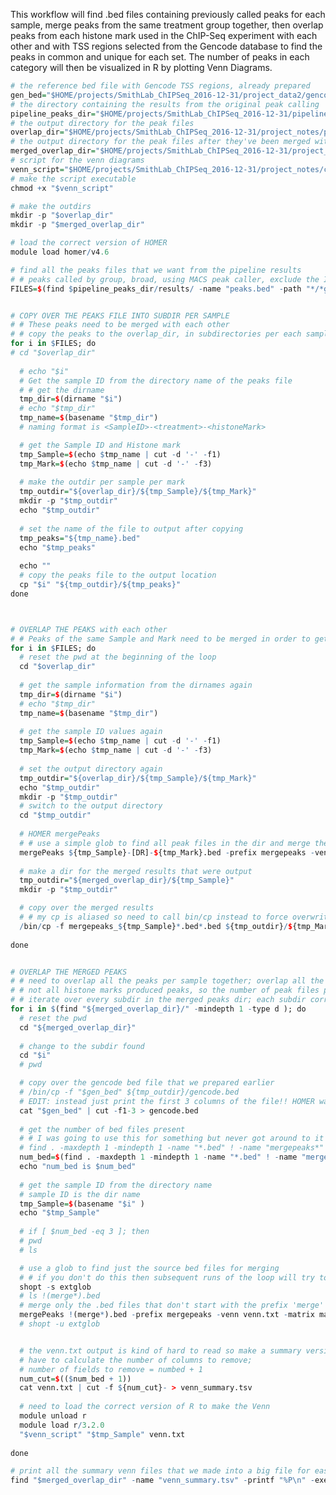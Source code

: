 

This workflow will find .bed files containing previously called peaks for each sample, merge peaks from the same treatment group together, then overlap peaks from each histone mark used in the ChIP-Seq experiment with each other and with TSS regions selected from the Gencode database to find the peaks in common and unique for each set. The number of peaks in each category will then be visualized in R by plotting Venn Diagrams.


```r
# the reference bed file with Gencode TSS regions, already prepared
gen_bed="$HOME/projects/SmithLab_ChIPSeq_2016-12-31/project_data2/gencode.v19.annotation_TSSd500_10kbp.bed"
# the directory containing the results from the original peak calling
pipeline_peaks_dir="$HOME/projects/SmithLab_ChIPSeq_2016-12-31/pipeline/peaks"
# the output directory for the peak files
overlap_dir="$HOME/projects/SmithLab_ChIPSeq_2016-12-31/project_notes/peak_overlap/peaks_per_sample_per_mark"
# the output directory for the peak files after they've been merged with themselves
merged_overlap_dir="$HOME/projects/SmithLab_ChIPSeq_2016-12-31/project_notes/peak_overlap/peaks_per_sample_per_mark_merged"
# script for the venn diagrams
venn_script="$HOME/projects/SmithLab_ChIPSeq_2016-12-31/project_notes/code/multi_peaks_Venn.R"
# make the script executable
chmod +x "$venn_script"

# make the outdirs
mkdir -p "$overlap_dir"
mkdir -p "$merged_overlap_dir"

# load the correct version of HOMER
module load homer/v4.6

# find all the peaks files that we want from the pipeline results
# # peaks called by group, broad, using MACS peak caller, exclude the Input samples and peaks for histone mark H3K9ME3
FILES=$(find $pipeline_peaks_dir/results/ -name "peaks.bed" -path "*/*group*broad*/*" ! -path "*/*INPUT/*" ! -path "*/*H3K9ME3/*")


# COPY OVER THE PEAKS FILE INTO SUBDIR PER SAMPLE
# # These peaks need to be merged with each other
# # copy the peaks to the overlap_dir, in subdirectories per each sample
for i in $FILES; do 
# cd "$overlap_dir"
  
  # echo "$i"
  # Get the sample ID from the directory name of the peaks file
  # # get the dirname
  tmp_dir=$(dirname "$i")
  # echo "$tmp_dir"
  tmp_name=$(basename "$tmp_dir")
  # naming format is <SampleID>-<treatment>-<histoneMark>

  # get the Sample ID and Histone mark
  tmp_Sample=$(echo $tmp_name | cut -d '-' -f1)
  tmp_Mark=$(echo $tmp_name | cut -d '-' -f3)
  
  # make the outdir per sample per mark
  tmp_outdir="${overlap_dir}/${tmp_Sample}/${tmp_Mark}"
  mkdir -p "$tmp_outdir"
  echo "$tmp_outdir"
  
  # set the name of the file to output after copying
  tmp_peaks="${tmp_name}.bed"
  echo "$tmp_peaks"
  
  echo ""
  # copy the peaks file to the output location
  cp "$i" "${tmp_outdir}/${tmp_peaks}"
done



# OVERLAP THE PEAKS with each other
# # Peaks of the same Sample and Mark need to be merged in order to get the peaks in common regardless of treatment
for i in $FILES; do 
  # reset the pwd at the beginning of the loop
  cd "$overlap_dir"
  
  # get the sample information from the dirnames again
  tmp_dir=$(dirname "$i")
  # echo "$tmp_dir"
  tmp_name=$(basename "$tmp_dir")
  
  # get the sample ID values again
  tmp_Sample=$(echo $tmp_name | cut -d '-' -f1)
  tmp_Mark=$(echo $tmp_name | cut -d '-' -f3)
  
  # set the output directory again
  tmp_outdir="${overlap_dir}/${tmp_Sample}/${tmp_Mark}"
  echo "$tmp_outdir"
  mkdir -p "$tmp_outdir"
  # switch to the output directory
  cd "$tmp_outdir"
  
  # HOMER mergePeaks
  # # use a simple glob to find all peak files in the dir and merge them, with output file prefix set as 'mergepeaks'
  mergePeaks ${tmp_Sample}-[DR]-${tmp_Mark}.bed -prefix mergepeaks -venn venn.txt -matrix matrix.txt
  
  # make a dir for the merged results that were output
  tmp_outdir="${merged_overlap_dir}/${tmp_Sample}"
  mkdir -p "$tmp_outdir"

  # copy over the merged results
  # # my cp is aliased so need to call bin/cp instead to force overwriting 
  /bin/cp -f mergepeaks_${tmp_Sample}*.bed*.bed ${tmp_outdir}/${tmp_Mark}.bed
  
done


# OVERLAP THE MERGED PEAKS
# # need to overlap all the peaks per sample together; overlap all the histone marks
# # not all histone marks produced peaks, so the number of peak files present will be variable!
# # iterate over every subdir in the merged peaks dir; each subdir corresponds to a sample, sample ID = subdir name
for i in $(find "${merged_overlap_dir}/" -mindepth 1 -type d ); do
  # reset the pwd
  cd "${merged_overlap_dir}"
  
  # change to the subdir found
  cd "$i"
  # pwd

  # copy over the gencode bed file that we prepared earlier
  # /bin/cp -f "$gen_bed" ${tmp_outdir}/gencode.bed
  # EDIT: instead just print the first 3 columns of the file!! HOMER was having warnings about duplicate names
  cat "$gen_bed" | cut -f1-3 > gencode.bed
  
  # get the number of bed files present
  # # I was going to use this for something but never got around to it
  # find . -maxdepth 1 -mindepth 1 -name "*.bed" ! -name "mergepeaks*" -exec basename {} \;
  num_bed=$(find . -maxdepth 1 -mindepth 1 -name "*.bed" ! -name "mergepeaks*" | wc -l)
  echo "num_bed is $num_bed"
  
  # get the sample ID from the directory name
  # sample ID is the dir name
  tmp_Sample=$(basename "$i" )
  echo "$tmp_Sample"
  
  # if [ $num_bed -eq 3 ]; then
  # pwd
  # ls

  # use a glob to find just the source bed files for merging
  # # if you don't do this then subsequent runs of the loop will try to merge the output of the last merge too
  shopt -s extglob
  # ls !(merge*).bed
  # merge only the .bed files that don't start with the prefix 'merge' which is part of the output prefix
  mergePeaks !(merge*).bed -prefix mergepeaks -venn venn.txt -matrix matrix.txt
  # shopt -u extglob


  # the venn.txt output is kind of hard to read so make a summary version of it that excludes the first columns
  # have to calculate the number of columns to remove;
  # number of fields to remove = numbed + 1
  num_cut=$(($num_bed + 1))
  cat venn.txt | cut -f ${num_cut}- > venn_summary.tsv
  
  # need to load the correct version of R to make the Venn
  module unload r
  module load r/3.2.0
  "$venn_script" "$tmp_Sample" venn.txt
  
done

# print all the summary venn files that we made into a big file for easier viewing
find "$merged_overlap_dir" -name "venn_summary.tsv" -printf "%P\n" -exec cat {} \; -exec echo "" \; > ${merged_overlap_dir}/all_venn_summary.txt


```
